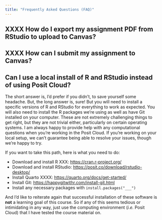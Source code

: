 ```yaml
---
title: "Frequently Asked Questions (FAQ)"
---
```


## XXXX How do I export my assignment PDF from RStudio to upload to Canvas?

## XXXX How can I submit my assignment to Canvas?

## Can I use a local install of R and RStudio instead of using Posit Cloud?

The short answer is, I'd prefer if you didn't, to save yourself some headache. But, the long answer is, sure! But you will need to install a specific versions of R and RStudio for everything to work as expected. You will also need to install the R packages we're using as well as have Git installed on your computer. These are not extremely challenging things to get right, but they are not trivial either, particularly on certain operating systems. I am always happy to provide help with any computational questions when you're working in the Posit Cloud. If you're working on your local setup, we can't guarantee being able to resolve your issues, though we're happy to try.

If you want to take this path, here is what you need to do:

-   Download and install R XXX: <https://cran.r-project.org/>
-   Download and install RStudio: <https://posit.co/download/rstudio-desktop/>
-   Install Quarto XXXX: <https://quarto.org/docs/get-started/>
-   Install Git: <https://happygitwithr.com/install-git.html>
-   Install any necessary packages with `install.packages("___")`

And I'd like to reiterate again that successful installation of these software is **not** a learning goal of this course. So if any of this seems tedious or intimidating in any way, just use the computing environment (*i.e.* Posit Cloud) that I have tested the course material on.
